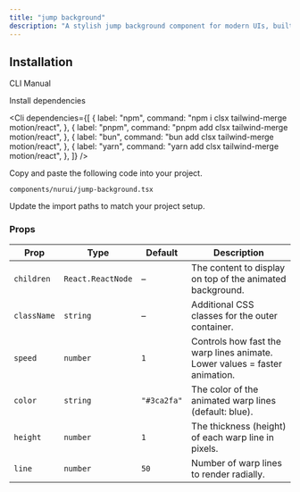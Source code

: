 ```yaml
---
title: "jump background"
description: "A stylish jump background component for modern UIs, built with accessibility and animation in mind."
---
```


<ComponentPreview componentName="jumpBackground" />

## Installation

<Tabs defaultValue="cli">

<TabsList>
  <TabsTrigger value="cli">CLI</TabsTrigger>
  <TabsTrigger value="manual">Manual</TabsTrigger>
</TabsList>

<TabsContent value="cli">
  <Cli />
</TabsContent>

<TabsContent value="manual">

<Steps>

<Step>Install dependencies</Step>

<Cli
  dependencies={[
    {
      label: "npm",
      command: "npm i  clsx tailwind-merge motion/react",
    },
    {
      label: "pnpm",
      command: "pnpm add  clsx tailwind-merge motion/react",
    },
    {
      label: "bun",
      command: "bun add  clsx tailwind-merge motion/react",
    },
    {
      label: "yarn",
      command: "yarn add  clsx tailwind-merge motion/react",
    },
  ]}
/>

<Step>Copy and paste the following code into your project.</Step>

`components/nurui/jump-background.tsx`

<CodeBlock componentName="jumpBackground" fileName="jump-background" />

<Step>Update the import paths to match your project setup.</Step>
   
</Steps>

</TabsContent>

</Tabs>

### Props

| Prop        | Type              | Default     | Description                                                                |
| ----------- | ----------------- | ----------- | -------------------------------------------------------------------------- |
| `children`  | `React.ReactNode` | –           | The content to display on top of the animated background.                  |
| `className` | `string`          | –           | Additional CSS classes for the outer container.                            |
| `speed`     | `number`          | `1`         | Controls how fast the warp lines animate. Lower values = faster animation. |
| `color`     | `string`          | `"#3ca2fa"` | The color of the animated warp lines (default: blue).                      |
| `height`    | `number`          | `1`         | The thickness (height) of each warp line in pixels.                        |
| `line`      | `number`          | `50`        | Number of warp lines to render radially.                                   |
